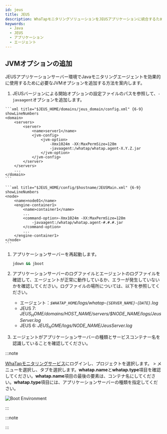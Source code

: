 ```yaml
---
id: jeus
title: JEUS
description: WhaTapモニタリングソリューションをJEUSアプリケーションに統合するためのJVM(Java Virtual Machine) オプションの追加方法についての詳細な案内を提供します。本文書は、Javaエージェントのインストール後、JEUSアプリケーションの性能および可用性をモニタリングするために必要なJVM設定を適用する手順を説明します。エージェントをインストールする際に必要なJVMオプションの構成とJEUSとの統合に最適な設定方法、ヒープヒストグラムの照会方法が含まれています。
keywords:
  - Java
  - JEUS
  - アプリケーション
  - エージェント
---
```


## JVMオプションの追加

JEUSアプリケーションサーバー環境でJavaモニタリングエージェントを効果的に使用するために必要なJVMオプションを追加する方法を案内します。

1. JEUSバージョンによる開始オプションの設定ファイルのパスを参照して、`-javaagent`オプションを追加します。

<Tabs>
<TabItem value='jeus7' label='JEUS 7' default>

````
```xml title="$JEUS_HOME/domains/jeus_domain/config.xml" {6-9} showLineNumbers
<domain>
    <servers>
        <server>
            <name>server1</name>
            <jvm-config>
                <jvm-option>
                    -Xmx1024m -XX:MaxPermSize=128m
                    -javaagent:/whatap/whatap.agent-X.Y.Z.jar
                </jvm-option>
            </jvm-config>
        </server>
    </servers>
    ...
</domain>
```
````

</TabItem>
<TabItem value='jeus6' label='JEUS 6'>

````
```xml title="$JEUS_HOME/config/$hostname/JEUSMain.xml" {6-9} showLineNumbers
<node>
    <name>node01</name>
    <engine-container1>
        <name>container1</name>
        ...
        <command-option>-Xmx1024m -XX:MaxPermSize=128m
            -javaagent:/whatap/whatap.agent-#.#.#.jar
        </command-option>
        ...
    </engine-container1>
</node>
```
````

</TabItem>
</Tabs>

1. アプリケーションサーバーを再起動します。

   ```bash
   jdown && jboot
   ```

2. アプリケーションサーバーのログファイルとエージェントのログファイルを確認して、エージェントが正常に動作しているか、エラーが発生していないかを確認してください。ログファイルの場所については、以下を参照してください。

   - エージェント：_`$WHATAP_HOME`/logs/whatap-`{SERVER_NAME}`-`{DATE}`.log_
   - JEUS 7: _$JEUS_HOME/domains/$HOST_NAME/servers/$NODE_NAME/logs/JeusServer.log_
   - JEUS 6: _$JEUS_HOME/logs/$NODE_NAME/JeusServer.log_

3. エージェントがアプリケーションサーバーの種類とサービスコンテナー名を認識していることを確認してください。

:::note

[WhaTapモニタリングサービス](https://service.whatap.io/)にログインし、プロジェクトを選択します。<Cmdname sid="TTL00901" className="uitext" /> > <Cmdname sid="instance_performance_analysis" className="uitext" />メニューを選択し、<Cmdname sid="runtime_boot_env" className="uitext" />タブを選択します。**whatap.name**と**whatap.type**項目を確認してください。**whatap.name**項目の最後の要素は、コンテナ名にしてください。**whatap.type**項目には、アプリケーションサーバーの種類を指定してください。

![Boot Environment](https://img.whatap.io/media/agent_java/install/380.png)

:::

:::note


<Java17 />

:::


<Setheapmemory />


<Nextstep />
